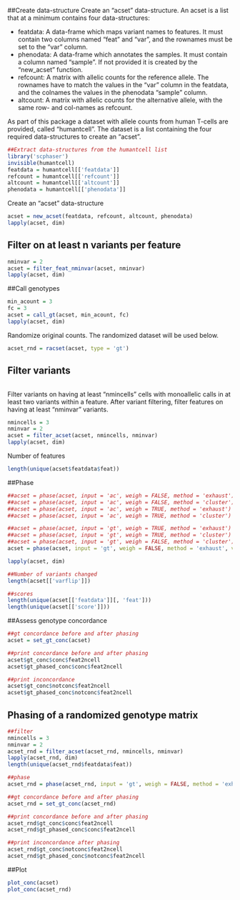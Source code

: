 ##Create data-structure
Create an "acset" data-structure. An acset is a list that at a minimum contains four data-structures:

- featdata: A data-frame which maps variant names to features. It must contain two columns named "feat" and "var", and the rownames must be set to the "var" column.
- phenodata: A data-frame which annotates the samples. It must contain a column named "sample". If not provided it is created by the "new_acset" function.
- refcount: A matrix with allelic counts for the reference allele. The rownames have to match the values in the "var" column in the featdata, and the colnames the values in the phenodata "sample" column.
- altcount: A matrix with allelic counts for the alternative allele, with the same row- and col-names as refcount.

As part of this package a dataset with allele counts from human T-cells are provided, called "humantcell". The dataset is a list containing the four required data-structures to create an "acset".

```r
##Extract data-structures from the humantcell list
library('scphaser')
invisible(humantcell)
featdata = humantcell[['featdata']]
refcount = humantcell[['refcount']]
altcount = humantcell[['altcount']]
phenodata = humantcell[['phenodata']]
```

Create an "acset" data-structure

```r
acset = new_acset(featdata, refcount, altcount, phenodata)
lapply(acset, dim)
```

## Filter on at least n variants per feature

```r
nminvar = 2
acset = filter_feat_nminvar(acset, nminvar)
lapply(acset, dim)
```

##Call genotypes

```r
min_acount = 3
fc = 3
acset = call_gt(acset, min_acount, fc)
lapply(acset, dim)
```

Randomize original counts. The randomized dataset will be used below.

```r
acset_rnd = racset(acset, type = 'gt')
```

## Filter variants

```r
```

Filter variants on having at least "nmincells" cells with monoallelic calls in at least two variants within a feature. After variant filtering, filter features on having at least "nminvar" variants.

```r
nmincells = 3
nminvar = 2
acset = filter_acset(acset, nmincells, nminvar)
lapply(acset, dim)
```

Number of features

```r
length(unique(acset$featdata$feat))
```

##Phase

```r
##acset = phase(acset, input = 'ac', weigh = FALSE, method = 'exhaust')
##acset = phase(acset, input = 'ac', weigh = FALSE, method = 'cluster')
##acset = phase(acset, input = 'ac', weigh = TRUE, method = 'exhaust')
##acset = phase(acset, input = 'ac', weigh = TRUE, method = 'cluster')

##acset = phase(acset, input = 'gt', weigh = TRUE, method = 'exhaust')
##acset = phase(acset, input = 'gt', weigh = TRUE, method = 'cluster')
##acset = phase(acset, input = 'gt', weigh = FALSE, method = 'cluster')
acset = phase(acset, input = 'gt', weigh = FALSE, method = 'exhaust', verbosity = 0)

lapply(acset, dim)

##Number of variants changed
length(acset[['varflip']])

##scores
length(unique(acset[['featdata']][, 'feat']))
length(unique(acset[['score']]))
```

##Assess genotype concordance

```r
##gt concordance before and after phasing
acset = set_gt_conc(acset)

##print concordance before and after phasing
acset$gt_conc$conc$feat2ncell
acset$gt_phased_conc$conc$feat2ncell

##print inconcordance
acset$gt_conc$notconc$feat2ncell
acset$gt_phased_conc$notconc$feat2ncell
```

## Phasing of a randomized genotype matrix

```r

##filter
nmincells = 3
nminvar = 2
acset_rnd = filter_acset(acset_rnd, nmincells, nminvar)
lapply(acset_rnd, dim)
length(unique(acset_rnd$featdata$feat))

##phase
acset_rnd = phase(acset_rnd, input = 'gt', weigh = FALSE, method = 'exhaust', verbosity = 0)

##gt concordance before and after phasing
acset_rnd = set_gt_conc(acset_rnd)    

##print concordance before and after phasing
acset_rnd$gt_conc$conc$feat2ncell
acset_rnd$gt_phased_conc$conc$feat2ncell

##print inconcordance after phasing
acset_rnd$gt_conc$notconc$feat2ncell
acset_rnd$gt_phased_conc$notconc$feat2ncell
```

##Plot

```r
plot_conc(acset)
plot_conc(acset_rnd)
```

